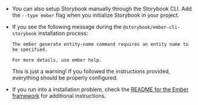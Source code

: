- You can also setup Storybook manually through the Storybook CLI. Add the `--type ember` flag when you initialize Storybook in your project.

- If you see the following message during the `@storybook/ember-cli-storybook` installation process:

    ```shell
    The ember generate entity-name command requires an entity name to be specified. 

    For more details, use ember help.
    ```

    This is just a warning! If you followed the instructions provided, everything should be properly configured.


- If you run into a installation problem, check the [README for the Ember framework](../../app/ember/README.md) for additional instructions.